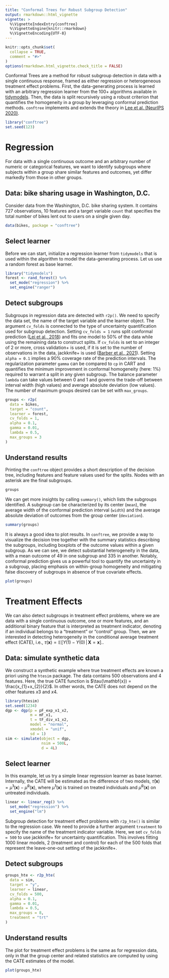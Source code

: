 ```yaml
---
title: "Conformal Trees for Robust Subgroup Detection"
output: rmarkdown::html_vignette
vignette: >
  %\VignetteIndexEntry{conftree}
  %\VignetteEngine{knitr::rmarkdown}
  %\VignetteEncoding{UTF-8}
---
```

```r
knitr::opts_chunk$set(
  collapse = TRUE,
  comment = "#>"
)
options(rmarkdown.html_vignette.check_title = FALSE)
```

Conformal Trees are a method for robust subgroup detection in data with a single continuous response, framed as either regression or heterogeneous treatment effect problems. First, the data-generating process is learned with an arbitrary regression learner from the 100+ algorithms available in [tidymodels][1]. Then, the data is split recursively using a robust criterion that quantifies the homogeneity in a group by leveraging conformal prediction methods. `conftree` implements and extends the theory in [Lee et al. (NeurIPS 2020)][2]. 

```r
library("conftree")
set.seed(123)
```

# Regression

For data with a single continuous outcome and an arbitrary number of numeric or categorical features, we want to identify subgroups where subjects within a group share similar features and outcomes, yet differ markedly from those in other groups.

## Data: bike sharing usage in Washington, D.C.

Consider data from the Washington, D.C. bike sharing system. It contains 727 observations, 10 features and a target variable `count` that specifies the total number of bikes lent out to users on a single given day.

```r
data(bikes, package = "conftree")
```

## Select learner

Before we can start, initialize a regression learner from `tidymodels` that is used within the algorithm to model the data-generating process. Let us use a random forest as base learner.

```r
library("tidymodels")
forest <- rand_forest() %>%
  set_mode("regression") %>%
  set_engine("ranger")
```

## Detect subgroups

Subgroups in regression data are detected with `r2p()`. We need to specify the data set, the name of the target variable and the learner object. The argument `cv_folds` is connected to the type of uncertainty quantification used for subgroup detection. Setting `cv_folds = 1` runs split conformal prediction ([Lei et al., 2018][3]) and fits one model to 50% of the data while using the remaining data to construct splits. If `cv_folds` is set to an integer of 2 or more, cross validation+ is used, if it is set to the number of observations in the data, jackknife+ is used ([Barber et al., 2021][4]). Setting `alpha = 0.1` implies a 90% coverage rate of the prediction intervals. The regularization parameter `gamma` can be compared to `cp` in CART and quantifies the minimum improvement in conformal homogeneity (here: 1%) required to warrant a split in any given subgroup. The balance parameter `lambda` can take values between 0 and 1 and governs the trade-off between interval width (high values) and average absolute deviation (low values). The number of maximum groups desired can be set with `max_groups`.

```r
groups <- r2p(
  data = bikes,
  target = "count",
  learner = forest,
  cv_folds = 1,
  alpha = 0.1,
  gamma = 0.01,
  lambda = 0.5,
  max_groups = 3
)
```

## Understand results

Printing the `conftree` object provides a short description of the decision tree, including features and feature values used for the splits. Nodes with an asterisk are the final subgroups.

```r
groups
```
We can get more insights by calling `summary()`, which lists the subgroups identified. A subgroup can be characterized by its center (`mean`), the average width of the conformal prediction interval (`width`) and the average absolute deviation of outcomes from the group center (`deviation`).

```r
summary(groups)
```

It is always a good idea to plot results. In `conftree`, we provide a way to visualize the decision tree together with the summary statistics describing the subgroups, including boxplots of the outcome values within a given subgroup. As we can see, we detect substantial heterogeneity in the data, with a mean outcome of 49 in one subgroup and 335 in another. Notably, conformal prediction gives us a powerful tool to quantify the uncertainty in a subgroup, placing emphasis on within-group homogeneity and mitigating false discovery of subgroups in absence of true covariate effects.

```r
plot(groups)
```

# Treatment Effects

We can also detect subgroups in treatment effect problems, where we are data with a single continuous outcome, one or more features, and an additional binary feature that is interpreted as treatment indicator, denoting if an individual belongs to a "treatment" or "control" group. Then, we are interested in detecting heterogeneity in the conditional average treatment effect (CATE), i.e., $\tau(\mathbf{x}) = \mathbb{E}\left[Y(1)-Y(0) \, | \, \mathbf{X} = \mathbf{x}\right].$. 

## Data: simulate synthetic data

We construct a synthetic example where true treatment effects are known a priori using the `htesim` package. The data contains 500 observations and 4 features. Here, the true CATE function is $\tau(\mathbf{x}) = \frac{x_{1}+x_{2}}{2}$. In other words, the CATE does not depend on the other features $x3$ and $x4$.

```r
library(htesim)
set.seed(1234)
dgp <- dgp(p = pF_exp_x1_x2,
           m = mF_x1,
           t = tF_div_x1_x2,
           model = "normal",
           xmodel = "unif",
           sd = 1)
sim <- simulate(object = dgp,
                nsim = 500L,
                d = 4L)
```

## Select learner

In this example, let us try a simple linear regression learner as base learner. Internally, the CATE will be estimated as the difference of two models, $\hat{\tau}(\mathbf{x}) = \hat{\mu}^{1}(\mathbf{x}) - \hat{\mu}^{0}(\mathbf{x})$, where $\hat{\mu}^{1}(\mathbf{x})$ is trained on treated individuals and $\hat{\mu}^{0}(\mathbf{x})$ on untreated individuals.

```r
linear <- linear_reg() %>%
  set_mode("regression") %>%
  set_engine("lm")
```

Subgroup detection for treatment effect problems with `r2p_hte()` is similar to the regression case. We need to provide a further argument `treatment` to specify the name of the treatment indicator variable. Here, we set `cv_folds = 500` to use jackknife+ for uncertainty quantification. This involves fitting 1000 linear models, 2 (treatment and control) for each of the 500 folds that represent the leave-one-out setting of the jackknife+.

## Detect subgroups

```r
groups_hte <- r2p_hte(
  data = sim,
  target = "y",
  learner = linear,
  cv_folds = 500,
  alpha = 0.1,
  gamma = 0.01,
  lambda = 0.5,
  max_groups = 8,
  treatment = "trt"
)
```

## Understand results

The plot for treatment effect problems is the same as for regression data, only in that the group center and related statistics are computed by using the CATE estimates of the model.

```r
plot(groups_hte)
```

[1]: https://www.tidymodels.org/find/parsnip/

[2]: https://proceedings.neurips.cc/paper/2020/hash/1819020b02e926785cf3be594d957696-Abstract.html

[3]: https://www.tandfonline.com/doi/full/10.1080/01621459.2017.1307116

[4]: https://www.stat.cmu.edu/~ryantibs/papers/jackknife.pdf
